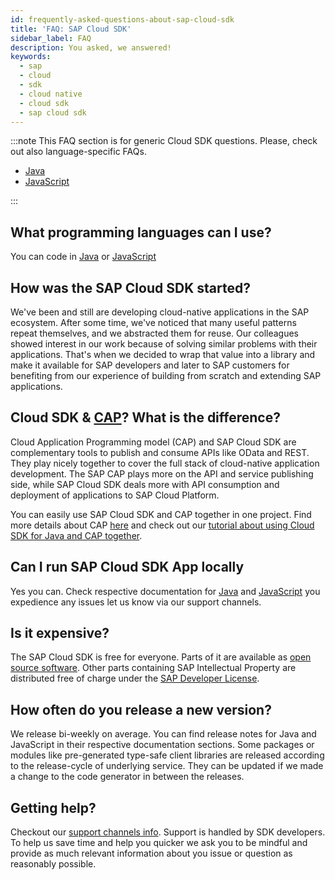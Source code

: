 ```yaml
---
id: frequently-asked-questions-about-sap-cloud-sdk
title: 'FAQ: SAP Cloud SDK'
sidebar_label: FAQ
description: You asked, we answered!
keywords:
  - sap
  - cloud
  - sdk
  - cloud native
  - cloud sdk
  - sap cloud sdk
---
```


:::note
This FAQ section is for generic Cloud SDK questions.
Please, check out also language-specific FAQs.

- [Java](../java/faq.mdx)
- [JavaScript](../js/faq.mdx)

:::

## What programming languages can I use?

You can code in [Java](../java/getting-started.mdx) or [JavaScript](../js/getting-started.mdx)

## How was the SAP Cloud SDK started?

We've been and still are developing cloud-native applications in the SAP ecosystem.
After some time, we've noticed that many useful patterns repeat themselves, and we abstracted them for reuse.
Our colleagues showed interest in our work because of solving similar problems with their applications.
That's when we decided to wrap that value into a library and make it available for SAP developers and later to SAP customers for benefiting from our experience of building from scratch and extending SAP applications.

## Cloud SDK & [CAP](../related-projects/cap.mdx)? What is the difference?

Cloud Application Programming model (CAP) and SAP Cloud SDK are complementary tools to publish and consume APIs like OData and REST.
They play nicely together to cover the full stack of cloud-native application development.
The SAP CAP plays more on the API and service publishing side, while SAP Cloud SDK deals more with API consumption and deployment of applications to SAP Cloud Platform.

You can easily use SAP Cloud SDK and CAP together in one project.
Find more details about CAP [here](../related-projects/cap.mdx) and check out our [tutorial about using Cloud SDK for Java and CAP together](https://developers.sap.com/tutorials/cloudsdk-integrate-cap.html).

## Can I run SAP Cloud SDK App locally

Yes you can.
Check respective documentation for [Java](../java/getting-started.mdx) and [JavaScript](../js/getting-started.mdx#run-the-project) you expedience any issues let us know via our support channels.

## Is it expensive?

The SAP Cloud SDK is free for everyone.
Parts of it are available as [open source software](https://github.com/SAP/cloud-sdk-js).
Other parts containing SAP Intellectual Property are distributed free of charge under the [SAP Developer License](https://tools.hana.ondemand.com/developer-license-3.0.0.txt).

## How often do you release a new version?

We release bi-weekly on average.
You can find release notes for Java and JavaScript in their respective documentation sections.
Some packages or modules like pre-generated type-safe client libraries are released according to the release-cycle of underlying service.
They can be updated if we made a change to the code generator in between the releases.

## Getting help?

Checkout our [support channels info](./support.mdx).
Support is handled by SDK developers.
To help us save time and help you quicker we ask you to be mindful and provide as much relevant information about you issue or question as reasonably possible.

